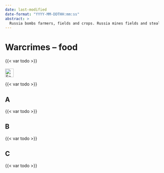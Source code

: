 ```yaml
---
date: last-modified
date-format: "YYYY-MM-DDTHH:mm:ss"
abstract: > 
  Russia bombs farmers, fields and crops. Russia mines fields and steals crops and agricultural equipment. Even fertilizer and toilets. 
---
```


# Warcrimes – food {#sec-warcrimes-food}

::: {.callout-caution title="Myth"}
{{< var todo >}}
[<br></br>![Search for topic in EUvsDisinfo](../all_common_img/EUvsDisinfo_400x240.jpg){height=2em}](https://euvsdisinfo.eu/disinformation-cases/?text=war%20(food%7Cgrain)&sort=relevance)
:::

::: {.callout-tip title="Truth"}
{{< var todo >}}
:::


## A

{{< var todo >}}

## B

{{< var todo >}}

## C

{{< var todo >}}


